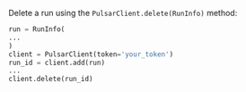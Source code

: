 Delete a run using the `PulsarClient.delete(RunInfo)` method:
```py
run = RunInfo(
...
)
client = PulsarClient(token='your_token')
run_id = client.add(run)
...
client.delete(run_id)
```
